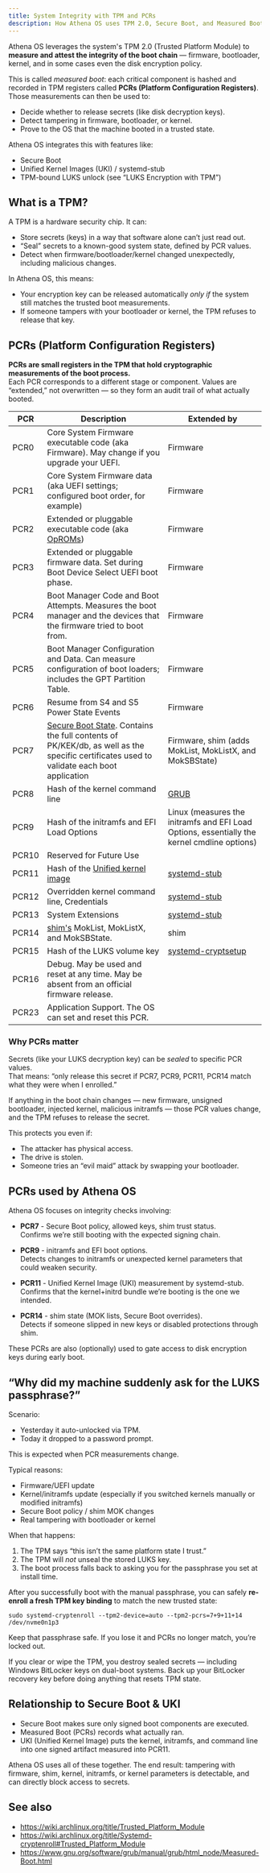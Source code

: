 ```yaml
---
title: System Integrity with TPM and PCRs
description: How Athena OS uses TPM 2.0, Secure Boot, and Measured Boot to protect system integrity.
---
```


Athena OS leverages the system's TPM 2.0 (Trusted Platform Module) to **measure and attest the integrity of the boot chain** — firmware, bootloader, kernel, and in some cases even the disk encryption policy.

This is called *measured boot*: each critical component is hashed and recorded in TPM registers called **PCRs (Platform Configuration Registers)**.  
Those measurements can then be used to:
- Decide whether to release secrets (like disk decryption keys).
- Detect tampering in firmware, bootloader, or kernel.
- Prove to the OS that the machine booted in a trusted state.

Athena OS integrates this with features like:
- Secure Boot
- Unified Kernel Images (UKI) / systemd-stub
- TPM-bound LUKS unlock (see “LUKS Encryption with TPM”)

## What is a TPM?

A TPM is a hardware security chip. It can:
- Store secrets (keys) in a way that software alone can’t just read out.
- “Seal” secrets to a known-good system state, defined by PCR values.
- Detect when firmware/bootloader/kernel changed unexpectedly, including malicious changes.

In Athena OS, this means:
- Your encryption key can be released automatically *only if* the system still matches the trusted boot measurements.
- If someone tampers with your bootloader or kernel, the TPM refuses to release that key.

## PCRs (Platform Configuration Registers)

**PCRs are small registers in the TPM that hold cryptographic measurements of the boot process.**  
Each PCR corresponds to a different stage or component. Values are “extended,” not overwritten — so they form an audit trail of what actually booted.

| PCR | Description | Extended by |
| --- | ----------- | ----------- |
| PCR0 | Core System Firmware executable code (aka Firmware). May change if you upgrade your UEFI.  | Firmware |
| PCR1 | Core System Firmware data (aka UEFI settings; configured boot order, for example)  | Firmware |
| PCR2 | Extended or pluggable executable code (aka [OpROMs](https://en.wikipedia.org/wiki/Option_ROM))  | Firmware |
| PCR3 | Extended or pluggable firmware data. Set during Boot Device Select UEFI boot phase.  | Firmware |
| PCR4 | Boot Manager Code and Boot Attempts. Measures the boot manager and the devices that the firmware tried to boot from.  | Firmware |
| PCR5 | Boot Manager Configuration and Data. Can measure configuration of boot loaders; includes the GPT Partition Table.  | Firmware |
| PCR6 | Resume from S4 and S5 Power State Events  | Firmware |
| PCR7 | [Secure Boot State](https://superuser.com/questions/1640985/how-to-enable-bitlocker-when-booting-windows-10-from-a-non-microsoft-boot-manage). Contains the full contents of PK/KEK/db, as well as the specific certificates used to validate each boot application | Firmware, shim (adds MokList, MokListX, and MokSBState)  |
| PCR8 | Hash of the kernel command line  | [GRUB](https://lists.gnu.org/archive/html/grub-devel/2017-07/msg00003.html) |
| PCR9 | Hash of the initramfs and EFI Load Options  | Linux (measures the initramfs and EFI Load Options, essentially the kernel cmdline options)  |
| PCR10 | Reserved for Future Use  |  |
| PCR11 | Hash of the [Unified kernel image](https://wiki.archlinux.org/title/Unified_kernel_image) | [systemd-stub](https://man.archlinux.org/man/systemd-stub.7) |
| PCR12 | Overridden kernel command line, Credentials  | [systemd-stub](https://man.archlinux.org/man/systemd-stub.7) |
| PCR13 | System Extensions  | [systemd-stub](https://man.archlinux.org/man/systemd-stub.7) |
| PCR14 | [shim's](https://github.com/rhboot/shim/blob/main/README.tpm) MokList, MokListX, and MokSBState. | shim |
| PCR15 | Hash of the LUKS volume key | [systemd-cryptsetup](https://systemd.io/TPM2_PCR_MEASUREMENTS/#pcr-measurements-made-by-systemd-cryptsetup-userspace) |
| PCR16 | Debug. May be used and reset at any time. May be absent from an official firmware release.  |  |
| PCR23 | Application Support. The OS can set and reset this PCR.  |  |

### Why PCRs matter

Secrets (like your LUKS decryption key) can be *sealed* to specific PCR values.  
That means: “only release this secret if PCR7, PCR9, PCR11, PCR14 match what they were when I enrolled.”

If anything in the boot chain changes — new firmware, unsigned bootloader, injected kernel, malicious initramfs — those PCR values change, and the TPM refuses to release the secret.

This protects you even if:
- The attacker has physical access.
- The drive is stolen.
- Someone tries an “evil maid” attack by swapping your bootloader.

## PCRs used by Athena OS

Athena OS focuses on integrity checks involving:

- **PCR7** - Secure Boot policy, allowed keys, shim trust status.  
  Confirms we’re still booting with the expected signing chain.

- **PCR9** - initramfs and EFI boot options.  
  Detects changes to initramfs or unexpected kernel parameters that could weaken security.

- **PCR11** - Unified Kernel Image (UKI) measurement by systemd-stub.  
  Confirms that the kernel+initrd bundle we’re booting is the one we intended.

- **PCR14** - shim state (MOK lists, Secure Boot overrides).  
  Detects if someone slipped in new keys or disabled protections through shim.

These PCRs are also (optionally) used to gate access to disk encryption keys during early boot.

## “Why did my machine suddenly ask for the LUKS passphrase?”

Scenario:
- Yesterday it auto-unlocked via TPM.
- Today it dropped to a password prompt.

This is expected when PCR measurements change.

Typical reasons:
- Firmware/UEFI update
- Kernel/initramfs update (especially if you switched kernels manually or modified initramfs)
- Secure Boot policy / shim MOK changes
- Real tampering with bootloader or kernel

When that happens:
1. The TPM says “this isn’t the same platform state I trust.”
2. The TPM will *not* unseal the stored LUKS key.
3. The boot process falls back to asking you for the passphrase you set at install time.

After you successfully boot with the manual passphrase, you can safely **re-enroll a fresh TPM key binding** to match the new trusted state:
```shell
sudo systemd-cryptenroll --tpm2-device=auto --tpm2-pcrs=7+9+11+14 /dev/nvme0n1p3
```

Keep that passphrase safe. If you lose it and PCRs no longer match, you’re locked out.

If you clear or wipe the TPM, you destroy sealed secrets — including Windows BitLocker keys on dual-boot systems. Back up your BitLocker recovery key before doing anything that resets TPM state.

## Relationship to Secure Boot & UKI

* Secure Boot makes sure only signed boot components are executed.
* Measured Boot (PCRs) records what actually ran.
* UKI (Unified Kernel Image) puts the kernel, initramfs, and command line into one signed artifact measured into PCR11.

Athena OS uses all of these together. The end result: tampering with firmware, shim, kernel, initramfs, or kernel parameters is detectable, and can directly block access to secrets.

## See also
* https://wiki.archlinux.org/title/Trusted_Platform_Module
* https://wiki.archlinux.org/title/Systemd-cryptenroll#Trusted_Platform_Module
* https://www.gnu.org/software/grub/manual/grub/html_node/Measured-Boot.html


<ImageComponent />